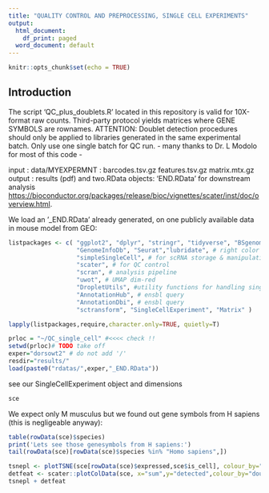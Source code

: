 ```yaml
---
title: "QUALITY CONTROL AND PREPROCESSING, SINGLE CELL EXPERIMENTS"
output:
  html_document:
    df_print: paged
  word_document: default
---
```


```r
knitr::opts_chunk$set(echo = TRUE)
```

## Introduction
The script 'QC_plus_doublets.R' located in this repository is valid for 10X-format raw counts.
Third-party protocol yields matrices where GENE SYMBOLS are rownames.
ATTENTION: Doublet detection procedures should only be applied to libraries
generated in the  same experimental batch. Only use one single batch for QC run.
 *-* many thanks to Dr. L Modolo for most of this code *-*

input : data/MYEXPERMNT : barcodes.tsv.gz features.tsv.gz matrix.mtx.gz
output : results (pdf) and two.RData objects: 'END.RData' for downstream analysis <https://bioconductor.org/packages/release/bioc/vignettes/scater/inst/doc/overview.html>.

We load an '_END.RData' already generated, on one publicly available data in mouse model from GEO:

```r
listpackages <- c( "ggplot2", "dplyr", "stringr", "tidyverse", "BSgenome",
                   "GenomeInfoDb", "Seurat","lubridate", # right color
                   "simpleSingleCell", # for scRNA storage & manipulation
                   "scater", # for QC control
                   "scran", # analysis pipeline
                   "uwot", # UMAP dim-red
                   "DropletUtils", #utility functions for handling single-cell (RNA-seq)
                   "AnnotationHub", # ensbl query
                   "AnnotationDbi", # ensbl query
                   "sctransform", "SingleCellExperiment", "Matrix" )

lapply(listpackages,require,character.only=TRUE, quietly=T)

prloc = "~/QC_single_cell" #<<<< check !!
setwd(prloc)# TODO take off
exper="dorsowt2" # do not add '/'
resdir="results/" 
load(paste0("rdatas/",exper,"_END.RData"))
```

see our SingleCellExperiment object and dimensions 
```r
sce
```

We expect only M musculus but we found out gene symbols from H sapiens (this is negligeable anyway):
```r
table(rowData(sce)$species)
print('Lets see those genesymbols from H sapiens:')
tail(rowData(sce)[rowData(sce)$species %in% "Homo sapiens",])
```

```r
tsnepl <- plotTSNE(sce[rowData(sce)$expressed,sce$is_cell], colour_by="doublet_score")
detfeat <- scater::plotColData(sce, x="sum",y="detected",colour_by="doublet_score")
tsnepl + detfeat

```

